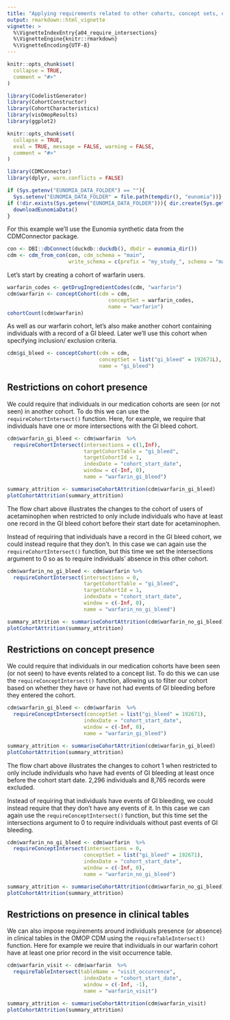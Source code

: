 ```yaml
---
title: "Applying requirements related to other cohorts, concept sets, or tables"
output: rmarkdown::html_vignette
vignette: >
  %\VignetteIndexEntry{a04_require_intersections}
  %\VignetteEngine{knitr::rmarkdown}
  %\VignetteEncoding{UTF-8}
---
```

```r
knitr::opts_chunk$set(
  collapse = TRUE,
  comment = "#>"
)
```

```r
library(CodelistGenerator)
library(CohortConstructor)
library(CohortCharacteristics)
library(visOmopResults)
library(ggplot2)
```

```r
knitr::opts_chunk$set(
  collapse = TRUE,
  eval = TRUE, message = FALSE, warning = FALSE,
  comment = "#>"
)

library(CDMConnector)
library(dplyr, warn.conflicts = FALSE)

if (Sys.getenv("EUNOMIA_DATA_FOLDER") == ""){
  Sys.setenv("EUNOMIA_DATA_FOLDER" = file.path(tempdir(), "eunomia"))}
if (!dir.exists(Sys.getenv("EUNOMIA_DATA_FOLDER"))){ dir.create(Sys.getenv("EUNOMIA_DATA_FOLDER"))
  downloadEunomiaData()  
}
```

For this example we'll use the Eunomia synthetic data from the CDMConnector package.

```r
con <- DBI::dbConnect(duckdb::duckdb(), dbdir = eunomia_dir())
cdm <- cdm_from_con(con, cdm_schema = "main", 
                    write_schema = c(prefix = "my_study_", schema = "main"))
```

Let's start by creating a cohort of warfarin users.

```r
warfarin_codes <- getDrugIngredientCodes(cdm, "warfarin")
cdm$warfarin <- conceptCohort(cdm = cdm, 
                                 conceptSet = warfarin_codes, 
                                 name = "warfarin")
cohortCount(cdm$warfarin)
```

As well as our warfarin cohort, let's also make another cohort containing individuals with a record of a GI bleed. Later we'll use this cohort when specifying inclusion/ exclusion criteria.

```r
cdm$gi_bleed <- conceptCohort(cdm = cdm,  
                              conceptSet = list("gi_bleed" = 192671L),
                              name = "gi_bleed")
```

## Restrictions on cohort presence

We could require that individuals in our medication cohorts are seen (or not seen) in another cohort. To do this we can use the `requireCohortIntersect()` function. Here, for example, we require that individuals have one or more intersections with the GI bleed cohort.

```r
cdm$warfarin_gi_bleed <- cdm$warfarin  %>%
  requireCohortIntersect(intersections = c(1,Inf),
                         targetCohortTable = "gi_bleed", 
                         targetCohortId = 1,
                         indexDate = "cohort_start_date", 
                         window = c(-Inf, 0), 
                         name = "warfarin_gi_bleed")

summary_attrition <- summariseCohortAttrition(cdm$warfarin_gi_bleed)
plotCohortAttrition(summary_attrition)
```

The flow chart above illustrates the changes to the cohort of users of acetaminophen when restricted to only include individuals who have at least one record in the GI bleed cohort before their start date for acetaminophen.

Instead of requiring that individuals have a record in the GI bleed cohort, we could instead require that they don't. In this case we can again use the `requireCohortIntersect()` function, but this time we set the intersections argument to 0 so as to require individuals' absence in this other cohort.

```r
cdm$warfarin_no_gi_bleed <- cdm$warfarin %>%
  requireCohortIntersect(intersections = 0,
                         targetCohortTable = "gi_bleed", 
                         targetCohortId = 1,
                         indexDate = "cohort_start_date", 
                         window = c(-Inf, 0), 
                         name = "warfarin_no_gi_bleed") 

summary_attrition <- summariseCohortAttrition(cdm$warfarin_no_gi_bleed)
plotCohortAttrition(summary_attrition)
```

## Restrictions on concept presence

We could require that individuals in our medication cohorts have been seen (or not seen) to have events related to a concept list. To do this we can use the `requireConceptIntersect()` function, allowing us to filter our cohort based on whether they have or have not had events of GI bleeding before they entered the cohort.

```r
cdm$warfarin_gi_bleed <- cdm$warfarin  %>%
  requireConceptIntersect(conceptSet = list("gi_bleed" = 192671), 
                         indexDate = "cohort_start_date", 
                         window = c(-Inf, 0), 
                         name = "warfarin_gi_bleed")

summary_attrition <- summariseCohortAttrition(cdm$warfarin_gi_bleed)
plotCohortAttrition(summary_attrition)
```

The flow chart above illustrates the changes to cohort 1  when restricted to only include individuals who have had events of GI bleeding at least once before the cohort start date. 2,296 individuals and 8,765 records were excluded.

Instead of requiring that individuals have events of GI bleeding, we could instead require that they don't have any events of it. In this case we can again use the `requireConceptIntersect()` function, but this time set the intersections argument to 0 to require individuals without past events of GI bleeding. 

```r
cdm$warfarin_no_gi_bleed <- cdm$warfarin  %>%
  requireConceptIntersect(intersections = 0,
                         conceptSet = list("gi_bleed" = 192671), 
                         indexDate = "cohort_start_date", 
                         window = c(-Inf, 0), 
                         name = "warfarin_no_gi_bleed")

summary_attrition <- summariseCohortAttrition(cdm$warfarin_no_gi_bleed)
plotCohortAttrition(summary_attrition)
```

## Restrictions on presence in clinical tables

We can also impose requirements around individuals presence (or absence) in clinical tables in the OMOP CDM using the `requireTableIntersect()` function. Here for example we reuire that individuals in our warfarin cohort have at least one prior record in the visit occurrence table. 

```r
cdm$warfarin_visit <- cdm$warfarin  %>%
  requireTableIntersect(tableName = "visit_occurrence",
                         indexDate = "cohort_start_date", 
                         window = c(-Inf, -1), 
                         name = "warfarin_visit")

summary_attrition <- summariseCohortAttrition(cdm$warfarin_visit)
plotCohortAttrition(summary_attrition)
```
